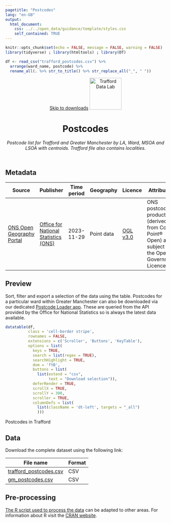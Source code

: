 ```yaml
---
pagetitle: "Postcodes"
lang: "en-GB"
output:
  html_document:
    css: ../../open_data/guidance/template/styles.css
    self_contained: TRUE
---
```


```r
knitr::opts_chunk$set(echo = FALSE, message = FALSE, warning = FALSE)
library(tidyverse) ; library(htmltools) ; library(DT) 

df <- read_csv("trafford_postcodes.csv") %>% 
  arrange(ward_name, postcode) %>%
  rename_all(. %>% str_to_title() %>% str_replace_all("_", " "))
```

<header>
<span id="a11yNav"><a href="#downloads" class="themeBlockDark">Skip to downloads</a></span>
<a href="https://www.trafforddatalab.io/data.html"><img src="https://www.trafforddatalab.io/assets/logo/trafforddatalab_logo.svg" alt="Trafford Data Lab" aria-label="Return to Trafford Data Lab data page" width="100" class="traffordDataLabLogo"/></a>

<h1>Postcodes</h1>
*Postcode list for Trafford and Greater Manchester by LA, Ward, MSOA and LSOA with centroids. Trafford file also contains localities.*

</header>

<main>
<h2>Metadata</h2>

<table id="metadata" class="table table-condensed">
  <thead>
    <tr class="header">
      <th>Source</th>
      <th>Publisher</th>
      <th>Time period</th>
      <th>Geography</th>
      <th>Licence</th>
      <th>Attribution</th>
      <th>Last updated</th>
    </tr>
  </thead>
  <tr>
    <td><a href="https://geoportal.statistics.gov.uk/datasets/ons-postcode-directory-november-2023/about" target="_blank">ONS Open Geography Portal</a></td>
    <td><a href="https://www.ons.gov.uk/" target="_blank">Office for National Statistics (ONS)</a></td>
    <td><time datetime="2023-11-29">2023-11-29</time></td>
    <td>Point data</td>
    <td><a href="http://www.nationalarchives.gov.uk/doc/open-government-licence/version/3/" target="_blank">OGL v3.0</a></td>
    <td>ONS postcode products (derived from Code-Point&reg; Open) are subject to the Open Government Licence.</td>
    <td><time datetime="2023-11-30">2023-11-30</time></td>
  </tr>
</table>

<h2>Preview</h2>
Sort, filter and export a selection of the data using the table. Postcodes for a particular ward within Greater Manchester can also be downloaded via our dedicated <a href="https://trafforddatalab.shinyapps.io/postcode_loader/" target="_blank">Postcode Loader app</a>. These are queried from the API provided by the Office for National Statistics so is always the latest data available.

```r
datatable(df, 
          class = 'cell-border stripe',
          rownames = FALSE, 
          extensions = c('Scroller', 'Buttons', 'KeyTable'),
          options = list(
            keys = TRUE,
            search = list(regex = TRUE),
            searchHighlight = TRUE,
            dom = 'ftB',
            buttons = list(
              list(extend = "csv", 
                   text = "Download selection")),
            deferRender = TRUE,
            scrollX = TRUE,
            scrollY = 300,
            scroller = TRUE,
            columnDefs = list(
              list(className = 'dt-left', targets = "_all")
              )))
```
<div id="tableFooterTitle">Postcodes in Trafford</div>

<h2>Data</h2>
<span id ="downloads">Download the complete dataset using the following link:</span>

|File name |Format |
|---|---|
|[trafford_postcodes.csv](trafford_postcodes.csv) |CSV |
|[gm_postcodes.csv](gm_postcodes.csv) |CSV |

<h2>Pre-processing</h2>
[The R script used to process the data](pre-processing.R) can be adapted to other areas. For information about R visit the <a href="https://cran.r-project.org" target="_blank">CRAN website</a>.

</main>

<script>
  // Fixes to dynamic elements created by DataTables to improve accessibility
  var removeElFn = setInterval(removeElement, 1000);
  
  function removeElement() {
    try {
      var el = document.getElementsByClassName("dataTables_scrollBody")[0].childNodes[0];
      el.removeChild(el.childNodes[0]); // Remove unwanted hidden text element from table - causing accessibility alert as it has no label
      
      el.parentNode.setAttribute('tabindex', '0');  // add attribute allowing keyboard users to access scrollable area
      
      clearInterval(removeElFn);  // cancel any further calls to this function as we have completed all actions
    }
    catch(e) {
      // form element 'el' doesn't exist yet so setInterval will call the function again until it does
    }
  }
</script>